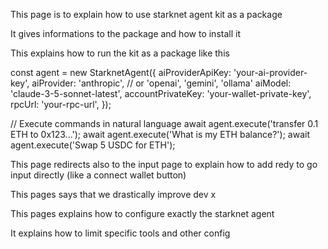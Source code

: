 This page is to explain how to use starknet agent kit as a package

It gives informations to the package and how to install it

This explains how to run the kit as a package like this


const agent = new StarknetAgent({
  aiProviderApiKey: 'your-ai-provider-key',
  aiProvider: 'anthropic', // or 'openai', 'gemini', 'ollama'
  aiModel: 'claude-3-5-sonnet-latest',
  accountPrivateKey: 'your-wallet-private-key',
  rpcUrl: 'your-rpc-url',
});

// Execute commands in natural language
await agent.execute('transfer 0.1 ETH to 0x123...');
await agent.execute('What is my ETH balance?');
await agent.execute('Swap 5 USDC for ETH');

This page redirects also to the input page to explain how to add redy to go input directly (like a connect wallet button)

This pages says that we drastically improve dev x

This pages explains how to configure exactly the starknet agent

It explains how to limit specific tools and other config